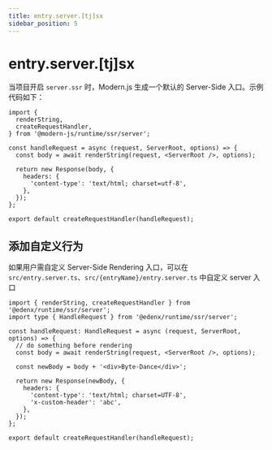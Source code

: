 ```yaml
---
title: entry.server.[tj]sx
sidebar_position: 5
---
```


# entry.server.[tj]sx

当项目开启 `server.ssr` 时，Modern.js 生成一个默认的 Server-Side 入口。示例代码如下：

```tsx title="entry.server.tsx"
import {
  renderString,
  createRequestHandler,
} from '@modern-js/runtime/ssr/server';

const handleRequest = async (request, ServerRoot, options) => {
  const body = await renderString(request, <ServerRoot />, options);

  return new Response(body, {
    headers: {
      'content-type': 'text/html; charset=utf-8',
    },
  });
};

export default createRequestHandler(handleRequest);
```

## 添加自定义行为

如果用户需自定义 Server-Side Rendering 入口，可以在 `src/entry.server.ts`、`src/{entryName}/entry.server.ts` 中自定义 server 入口

```tsx title="src/entry.server.tsx"
import { renderString, createRequestHandler } from '@edenx/runtime/ssr/server';
import type { HandleRequest } from '@edenx/runtime/ssr/server';

const handleRequest: HandleRequest = async (request, ServerRoot, options) => {
  // do something before rendering
  const body = await renderString(request, <ServerRoot />, options);

  const newBody = body + '<div>Byte-Dance</div>';

  return new Response(newBody, {
    headers: {
      'content-type': 'text/html; charset=UTF-8',
      'x-custom-header': 'abc',
    },
  });
};

export default createRequestHandler(handleRequest);
```
